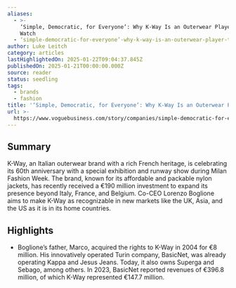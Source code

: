 ```yaml
---
aliases:
  - >-
    ‘Simple, Democratic, for Everyone’: Why K-Way Is an Outerwear Player to
    Watch
  - ‘simple-democratic-for-everyone’-why-k-way-is-an-outerwear-player-to-watch
author: Luke Leitch
category: articles
lastHighlightedOn: 2025-01-22T09:04:37.845Z
publishedOn: 2025-01-21T00:00:00.000Z
source: reader
status: seedling
tags:
  - brands
  - fashion
title: '‘Simple, Democratic, for Everyone’: Why K-Way Is an Outerwear Player to Watch'
url: >-
  https://www.voguebusiness.com/story/companies/simple-democratic-for-everyone-why-k-way-is-an-outerwear-player-to-watch?uID=58ba29f6592c24ef0bdefa76114a43982a806c17a289ed758a3b0794fe834435&utm_campaign=VB_NEWS_Kirsty_TUES_210125&utm_source=newsletter&utm_brand=vb&utm_mailing=VB_NEWS_Kirsty_TUES_210125&utm_medium=email&utm_term=VB_VogueBusiness
---
```

## Summary

K-Way, an Italian outerwear brand with a rich French heritage, is celebrating its 60th anniversary with a special exhibition and runway show during Milan Fashion Week. The brand, known for its affordable and packable nylon jackets, has recently received a €190 million investment to expand its presence beyond Italy, France, and Belgium. Co-CEO Lorenzo Boglione aims to make K-Way as recognizable in new markets like the UK, Asia, and the US as it is in its home countries.

## Highlights

- Boglione’s father, Marco, acquired the rights to K-Way in 2004 for €8 million. His innovatively operated Turin company, BasicNet, was already operating Kappa and Jesus Jeans. Today, it also owns Superga and Sebago, among others. In 2023, BasicNet reported revenues of €396.8 million, of which K-Way represented €147.7 million.
